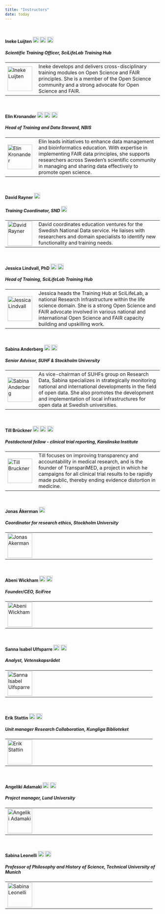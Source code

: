 ```yaml
---
title: "Instructors"
date: today
---
```



<br/>


#### Ineke Luijten <a href="https://orcid.org/0000-0001-5768-275X" rel="orcid"><img src="img/ORCID_Logomark.png" alt="" width="20" height="20"/></a> <a href="https://www.linkedin.com/in/inekeluijten/?originalSubdomain=se" rel="LinkedIn"><img src="img/Linkedin.png" alt="" width="20" height="20"/></a> <a href="https://github.com/InekeL" rel="GitHub"><img src="img/Github.png" alt="" width="20" height="20"/></a>  
##### Scientific Training Officer, SciLifeLab Training Hub  

<table>
<tr>
    <td style="width: 20%;"><img src="img/InekeLuijten.png" alt="Ineke Luijten" width="80"></td>
    <td style="width: 80%;">Ineke develops and delivers cross-disciplinary training modules on Open Science and FAIR principles. She is a member of the Open Science community and a strong advocate for Open Science and FAIR. </td>
</tr>
</table>
  
    
<br/>


#### Elin Kronander <a href="https://orcid.org/0000-0003-0280-6318" rel="orcid"><img src="img/ORCID_Logomark.png" alt="" width="20" height="20"/></a> <a href="https://www.linkedin.com/in/elin-kronander/" rel="LinkedIn"><img src="img/Linkedin.png" alt="" width="20" height="20"/></a> <a href="https://github.com/elinkronander" rel="GitHub"><img src="img/Github.png" alt="" width="20" height="20"/></a>  
##### Head of Training and Data Steward, NBIS  

<table>
<tr>
    <td style="width: 20%;"><img src="img/ElinKronander.png" alt="Elin Kronander" width="80"></td>
    <td style="width: 80%;"> Elin leads initiatives to enhance data management and bioinformatics education. With expertise in implementing FAIR data principles, she supports researchers across Sweden's scientific community in managing and sharing data effectively to promote open science.  </td>
</tr>
</table>

<br/>


#### David Rayner <a href="https://orcid.org/0000-0003-0545-3634" rel="orcid"><img src="img/ORCID_Logomark.png" alt="" width="20" height="20"/></a>  
##### Training Coordinator, SND <a href="https://snd.se/en"><img src="img/SND_logotyp_eng.png" alt="" width="20" height="20"></a>

<table>
<tr>
    <td style="width: 20%;"><img src="img/DavidRayner.jpg" alt="David Rayner" width="80"></td>
    <td style="width: 80%;"> David coordinates education ventures for the Swedish National Data service. He liaises with researchers and domain specialists to identify new functionality and training needs.   </td>
</tr>
</table>
  
<br/>


#### Jessica Lindvall, PhD  <a href="https://orcid.org/0000-0002-5042-8481" rel="orcid"><img src="img/ORCID_Logomark.png" alt="" width="20" height="20"/></a> <a href="https://se.linkedin.com/in/jessica-lindvall-310a8132" rel="LinkedIn"><img src="img/Linkedin.png" alt="" width="20" height="20"/></a>
##### Head of Training, SciLifeLab Training Hub   

<table>
<tr>
    <td style="width: 20%;"><img src="img/JessicaLindvall.jpg" alt="Jessica Lindvall" width="80"></td>
    <td style="width: 80%;">Jessica heads the Training Hub at SciLifeLab, a national Research Infrastructure within the life science domain. She is a strong Open Science and FAIR advocate involved in various national and international Open Science and FAIR capacity building and upskilling work. </td>
</tr>
</table>
  
    
<br/>


#### Sabina Anderberg <a href="https://orcid.org/0000-0002-3344-8130" rel="orcid"><img src="img/ORCID_Logomark.png" alt="" width="20" height="20"/></a> <a href="https://www.linkedin.com/in/sabina-anderberg-0a393960/" rel="LinkedIn"><img src="img/Linkedin.png" alt="" width="20" height="20"/></a> 
##### Senior Advisor, SUHF & Stockholm University   

<table>
<tr>
    <td style="width: 20%;"><img src="img/SabinaAnderberg.jpg" alt="Sabina Anderberg" width="80"></td>
    <td style="width: 80%;"> As vice-chairman of SUHFs group on Research Data, Sabina specializes in strategically monitoring national and international developments in the field of open data. She also promotes the development and implementation of local infrastructures for open data at Swedish universities.
  </td>
</tr>
</table>
  
    
<br/>

#### Till Brückner <a href="https://orcid.org/0000-0001-9346-3319" rel="orcid"><img src="img/ORCID_Logomark.png" alt="" width="20" height="20"/></a> <a href="https://www.linkedin.com/in/tillbruckner/?originalSubdomain=uk" rel="LinkedIn"><img src="img/Linkedin.png" alt="" width="20" height="20"/></a> <a href="https://github.com/TillBruckner" rel="GitHub"><img src="img/Github.png" alt="" width="20" height="20"/></a>  
##### Postdoctoral fellow - clinical trial reporting, Karolinska Institute   

<table>
<tr>
    <td style="width: 20%;"><img src="img/TillBruckner.png" alt="Till Bruckner" width="80"></td>
    <td style="width: 80%;"> Till focuses on improving transparency and accountability in medical research, and is the founder of TranspariMED, a project in which he campaigns for all clinical trial results to be rapidly made public, thereby ending evidence distortion in medicine. </td>
</tr>
</table>
  
    
<br/>

#### Jonas Åkerman <a href="https://www.linkedin.com/in/jonas-åkerman-a30a7b190/" rel="LinkedIn"><img src="img/Linkedin.png" alt="" width="20" height="20"/></a>  
##### Coordinator for research ethics, Stockholm University  



<table>
<tr>
    <td style="width: 20%;"><img src="img/JonasAkerman.jpg" alt="Jonas Akerman" width="80"></td>
    <td style="width: 80%;">   </td>
</tr>
</table>
  
    
<br/>

#### Abeni Wickham <a href="https://orcid.org/0000-0002-2106-0665" rel="orcid"><img src="img/ORCID_Logomark.png" alt="" width="20" height="20"/></a> <a href="https://www.linkedin.com/in/abeni-wickham-phd-a8220620/" rel="LinkedIn"><img src="img/Linkedin.png" alt="" width="20" height="20"/></a>  
##### Founder/CEO, SciFree 



<table>
<tr>
    <td style="width: 20%;"><img src="img/AbeniWickham.jpeg" alt="Abeni Wickham" width="80"></td>
    <td style="width: 80%;">   </td>
</tr>
</table>
  
    
<br/>

#### Sanna Isabel Ulfsparre <a href="https://orcid.org/0000-0002-4474-8366" rel="orcid"><img src="img/ORCID_Logomark.png" alt="" width="20" height="20"/></a> <a href="https://www.linkedin.com/in/sanna-isabel-ulfsparre/" rel="LinkedIn"><img src="img/Linkedin.png" alt="" width="20" height="20"/></a>  
##### Analyst, Vetenskapsrådet 



<table>
<tr>
    <td style="width: 20%;"><img src="img/SannaIsabelUlfsparre.jpg" alt="Sanna Isabel Ulfsparre" width="80"></td>
    <td style="width: 80%;">   </td>
</tr>
</table>


<br/>

#### Erik Stattin <a href="https://orcid.org/0000-0002-1520-2022" rel="orcid"><img src="img/ORCID_Logomark.png" alt="" width="20" height="20"/></a> <a href="https://www.linkedin.com/in/erik-stattin-351b361/" rel="LinkedIn"><img src="img/Linkedin.png" alt="" width="20" height="20"/></a>  
##### Unit manager *Research Collaboration*, Kungliga Biblioteket 



<table>
<tr>
    <td style="width: 20%;"><img src="img/ErikStattin.jpg" alt="Erik Stattin" width="80"></td>
    <td style="width: 80%;">   </td>
</tr>
</table>


<br/>

#### Angeliki Adamaki <a href="https://orcid.org/0000-0001-7070-8352" rel="orcid"><img src="img/ORCID_Logomark.png" alt="" width="20" height="20"/></a> <a href="https://www.linkedin.com/in/angeliki-adamaki/" rel="LinkedIn"><img src="img/Linkedin.png" alt="" width="20" height="20"/></a>  
##### Project manager, Lund University 



<table>
<tr>
    <td style="width: 20%;"><img src="img/AngelikiAdamaki.png" alt="Angeliki Adamaki" width="80"></td>
    <td style="width: 80%;">   </td>
</tr>
</table>


<br/>

#### Sabina Leonelli <a href="https://orcid.org/0000-0002-7815-6609" rel="orcid"><img src="img/ORCID_Logomark.png" alt="" width="20" height="20"/></a> <a href="https://www.linkedin.com/in/sabina-leonelli-a878673b/" rel="LinkedIn"><img src="img/Linkedin.png" alt="" width="20" height="20"/></a>  
##### Professor of Philosophy and History of Science, Technical University of Munich 



<table>
<tr>
    <td style="width: 20%;"><img src="img/SabinaLeonelli.jpg" alt="Sabina Leonelli" width="80"></td>
    <td style="width: 80%;">   </td>
</tr>
</table>
  



